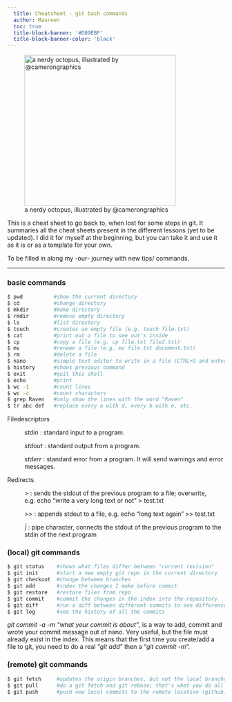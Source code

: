 ```yaml
---
  title: Cheatsheet - git bash commands
  author: Maureen
  toc: true
  title-block-banner: '#D09EBF'
  title-block-banner-color: 'black'
---
```


![a nerdy octopus, illustrated by @camerongraphics](images/octopus.jpg){fig-align="center" width="350"}

::: {.callout-important appearance="simple"}
This is a cheat sheet to go back to, when lost for some steps in git. It summaries all the cheat sheets present in the different lessons (yet to be updated).
I did it for myself at the beginning, but you can take it and use it as it is or as a template for your own.

To be filled in along my -our- journey with new tips/ commands.
:::

------------------------------------------------------------------------

### basic commands

```bash

$ pwd          #show the current directory
$ cd           #change directory
$ mkdir        #make directory
$ rmdir        #remove empty directory
$ ls           #list directory
$ touch        #creates an empty file (e.g. touch file.txt)
$ cat          #print out a file to see out's inside
$ cp           #copy a file (e.g. cp file.txt file2.txt)
$ mv           #rename a file (e.g. mv file.txt document.txt)
$ rm           #delete a file
$ nano         #simple text editor to write in a file (CTRL+O and enter to save, CTRL+X to exit)
$ history      #shows previous command  
$ exit         #quit this shell
$ echo         #print
$ wc -1        #count lines
$ wc -c        #count characters
$ grep Raven   #only show the lines with the word "Raven"
$ tr abc def   #replace every a with d, every b with e, etc.
```

Filedescriptors

:   *stdin* : standard input to a program.

    *stdout* : standard output from a program.

    *stderr* : standard error from a program. It will send warnings and error messages.

Redirects

:   *\>* : sends the stdout of the previous program to a file; overwrite, e.g. echo "write a very long text or not" \> test.txt

    *\>\>* : appends stdout to a file, e.g. echo "long text again" \>\> test.txt

    *\|* : pipe character, connects the stdout of the previous program to the stdin of the next program

### (local) git commands

```bash

$ git status    #shows what files differ between "current revision"
$ git init      #start a new empty git repo in the current directory
$ git checkout  #change between branches
$ git add       #index the changes I make before commit
$ git restore   #restore files from repo
$ git commit    #commit the changes in the index into the repository
$ git diff      #run a diff between different commits to see difference in the files
$ git log       #see the history of all the commits
```

::: {.callout-tip appearance="minimal"}
*git commit -a -m "what your commit is about"*, is a way to add, commit and wrote your commit message out of nano. Very useful, but the file must already exist in the index. This means that the first time you create/add a file to git, you need to do a real "*git add*" then a "*git commit -m*".
:::

### (remote) git commands

```bash

$ git fetch     #updates the origin branches, but not the local branches
$ git pull      #do a git fetch and git rebase; that's what you do all the time to be up to date locally with what others did
$ git push      #push new local commits to the remote location (github)
```
